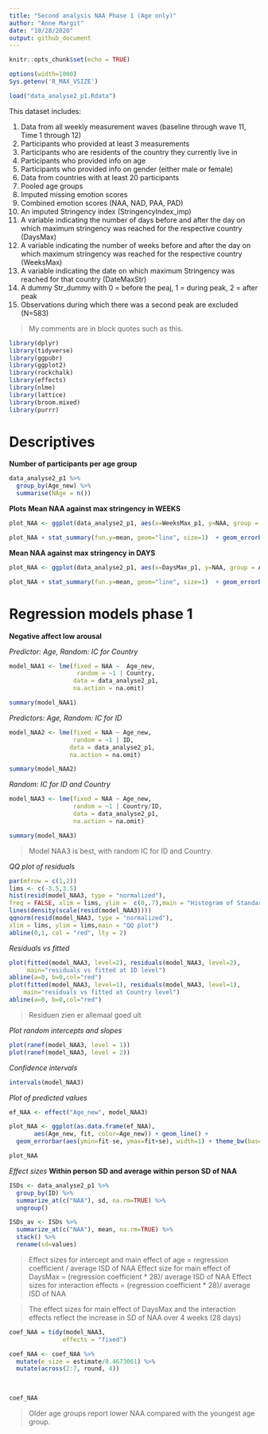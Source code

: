---
title: "Second analysis NAA Phase 1 (Age only)"
author: "Anne Margit"
date: "10/28/2020"
output: github_document
---

```{r setup, include=FALSE}
knitr::opts_chunk$set(echo = TRUE)
```

```{r, set-options, echo=FALSE, cache= FALSE}
options(width=1000)
Sys.getenv('R_MAX_VSIZE')
```

```{r, results = "hide"}
load("data_analyse2_p1.Rdata")
```

This dataset includes:

1. Data from all weekly measurement waves (baseline through wave 11, Time 1 through 12) 
2. Participants who provided at least 3 measurements 
3. Participants who are residents of the country they currently live in
4. Participants who provided info on age
5. Participants who provided info on gender (either male or female)
6. Data from countries with at least 20 participants
7. Pooled age groups
8. Imputed missing emotion scores
9. Combined emotion scores (NAA, NAD, PAA, PAD)
10. An imputed Stringency index (StringencyIndex_imp) 
11. A variable indicating the number of days before and after the day on which maximum stringency was reached for the respective country (DaysMax)
12. A variable indicating the number of weeks before and after the day on which maximum stringency was reached for the respective country (WeeksMax)
13. A variable indicating the date on which maximum Stringency was reached for that country (DateMaxStr)
14. A dummy Str_dummy with 0 = before the peaj, 1 = during peak, 2 = after peak
15. Observations during which there was a second peak are excluded (N=583) 

> My comments are in block quotes such as this. 

```{r, message=F}
library(dplyr)
library(tidyverse)
library(ggpubr)
library(ggplot2)
library(rockchalk)
library(effects)
library(nlme)
library(lattice)
library(broom.mixed)
library(purrr)
```

# Descriptives
**Number of participants per age group**
```{r, message=F, comment=NA}
data_analyse2_p1 %>%
  group_by(Age_new) %>%
  summarise(NAge = n())
```

**Plots**
**Mean NAA against max stringency in WEEKS**
```{r, echo=T, message=F, warning=F}
plot_NAA <- ggplot(data_analyse2_p1, aes(x=WeeksMax_p1, y=NAA, group = Age_new, color = Age_new))

plot_NAA + stat_summary(fun.y=mean, geom="line", size=1)  + geom_errorbar(stat="summary", fun.data="mean_se", width=0) + scale_colour_discrete(name = "Age", labels = c("18-24", "25-44", "45-64", "65+")) + expand_limits(y=c(1, 5))
```

**Mean NAA against max stringency in DAYS**
```{r, echo=T, message=F, warning=F}
plot_NAA <- ggplot(data_analyse2_p1, aes(x=DaysMax_p1, y=NAA, group = Age_new, color = Age_new))

plot_NAA + stat_summary(fun.y=mean, geom="line", size=1)  + geom_errorbar(stat="summary", fun.data="mean_se", width=0) + scale_colour_discrete(name = "Age", labels = c("18-24", "25-44", "45-64", "65+")) + expand_limits(y=c(1, 5))
```

# Regression models phase 1

**Negative affect low arousal**

*Predictor: Age, Random: IC for Country*
```{r, message=F, comment=NA}
model_NAA1 <- lme(fixed = NAA ~  Age_new,
                   random = ~1 | Country, 
                  data = data_analyse2_p1, 
                  na.action = na.omit)

summary(model_NAA1)
```

*Predictors: Age, Random: IC for ID*
```{r, message=F, comment=NA}
model_NAA2 <- lme(fixed = NAA ~ Age_new,
                  random = ~1 | ID, 
                 data = data_analyse2_p1, 
                 na.action = na.omit)

summary(model_NAA2)
```

*Random: IC for ID and Country*
```{r, message=F, comment=NA}
model_NAA3 <- lme(fixed = NAA ~ Age_new,
                  random = ~1 | Country/ID, 
                  data = data_analyse2_p1, 
                  na.action = na.omit)

summary(model_NAA3)
```

> Model NAA3 is best, with random IC for ID and Country. 

*QQ plot of residuals*
```{r, message=F, comment=NA}
par(mfrow = c(1,2))
lims <- c(-3.5,3.5)
hist(resid(model_NAA3, type = "normalized"),
freq = FALSE, xlim = lims, ylim =  c(0,.7),main = "Histogram of Standardized Residuals")
lines(density(scale(resid(model_NAA3))))
qqnorm(resid(model_NAA3, type = "normalized"),
xlim = lims, ylim = lims,main = "QQ plot")
abline(0,1, col = "red", lty = 2)
```

*Residuals vs fitted*
```{r, message=F, comment=NA}
plot(fitted(model_NAA3, level=2), residuals(model_NAA3, level=2), 
     main="residuals vs fitted at ID level")
abline(a=0, b=0,col="red")
plot(fitted(model_NAA3, level=1), residuals(model_NAA3, level=1), 
    main="residuals vs fitted at Country level")
abline(a=0, b=0,col="red")
```

> Residuen zien er allemaal goed uit

*Plot random intercepts and slopes*
```{r, message=F, comment=NA}
plot(ranef(model_NAA3, level = 1))
plot(ranef(model_NAA3, level = 2))
```

*Confidence intervals*
```{r, message=F, comment=NA}
intervals(model_NAA3)
```
*Plot of predicted values*
```{r, results = "hide", message=F}
ef_NAA <- effect("Age_new", model_NAA3)

plot_NAA <- ggplot(as.data.frame(ef_NAA), 
       aes(Age_new, fit, color=Age_new)) + geom_line() + 
  geom_errorbar(aes(ymin=fit-se, ymax=fit+se), width=1) + theme_bw(base_size=12) + scale_color_discrete(name="Age", labels = c("18-24", "25-44", "45-64", "65+")) + expand_limits(y=c(1, 5))
```

```{r, message=F}
plot_NAA
```

*Effect sizes*
**Within person SD and average within person SD of NAA**
```{r, message=F, comment=NA}
ISDs <- data_analyse2_p1 %>% 
  group_by(ID) %>%
  summarize_at(c("NAA"), sd, na.rm=TRUE) %>%
  ungroup()

ISDs_av <- ISDs %>%
  summarize_at(c("NAA"), mean, na.rm=TRUE) %>%
  stack() %>%
  rename(sd=values) 
```
> Effect sizes for intercept and main effect of age = regression coefficient / average ISD of NAA
> Effect size for main effect of DaysMax = (regression coefficient * 28)/ average ISD of NAA
> Effect sizes for interaction effects = (regression coefficient * 28)/ average ISD of NAA

> The effect sizes for main effect of DaysMax and the interaction effects reflect the increase in SD of NAA over 4 weeks (28 days)

```{r, message=F, comment=NA}
coef_NAA = tidy(model_NAA3, 
               effects = "fixed")

coef_NAA <- coef_NAA %>%
  mutate(e_size = estimate/0.4673061) %>%
  mutate(across(2:7, round, 4))
 
         
```

```{r}
coef_NAA
```

> Older age groups report lower NAA compared with the youngest age group. 




